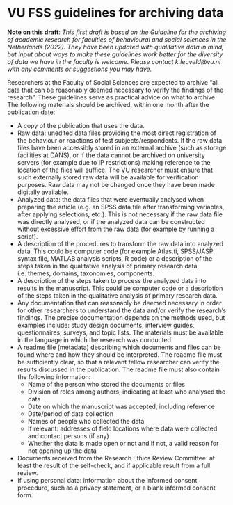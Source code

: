 # VU FSS guidelines for archiving data {#completed-rdm}

**Note on this draft**: *This first draft is based on the Guideline for the archiving of academic research for faculties of behavioural and social sciences in the Netherlands (2022). They have been updated with qualitative data in mind, but input about ways to make these guidelines work better for the diversity of data we have in the faculty is welcome. Please contact k.leuveld@vu.nl with any comments or suggestions you may have.*

Researchers at the Faculty of Social Sciences are expected to archive "all data that can be reasonably deemed necessary to verify the findings of the research". These guidelines serve as practical advice on what to archive. The following materials should be archived, within one month after the publication date:

- A copy of the publication that uses the data.
- Raw data: unedited data files providing the most direct registration of the behaviour or reactions of test subjects/respondents. If the raw data files have been accessibly stored in an external archive (such as storage facilities at DANS), or if the data cannot be archived on university servers (for example due to IP restrictions) making reference to the location of the files will suffice. The VU researcher must ensure that such externally stored raw data will be available for verification purposes. Raw data may not be changed once they have been made digitally available.
- Analyzed data: the data files that were eventually analysed when preparing the article (e.g. an SPSS data file after transforming variables, after applying selections, etc.). This is not necessary if the raw data file was directly analysed, or if the analyzed data can be constructed without excessive effort from the raw data  (for example by running a script). 
- A description of the procedures to transform the raw data into analyzed data. This could be computer code (for example Atlas.ti, SPSS/JASP syntax file, MATLAB analysis scripts, R code) or a description of the steps taken in the qualitative analysis of primary research data, i.e. themes, domains, taxonomies, components.
- A description of the steps taken to process the analyzed data into results in the manuscript. This could be computer code or a description of the steps taken in the qualitative analysis of primary research data.
- Any documentation that can reasonably be deemed necessary in order for other researchers to understand the data and/or verify the research's findings. The precise documentation depends on the methods used, but examples include: study design documents, interview guides, questionnaires, surveys, and topic lists. The materials must be available in the
language in which the research was conducted.
- A readme file (metadata) describing which documents and files can be found where and how they should be interpreted. The readme file must be sufficiently clear, so that a relevant fellow researcher can verify the results discussed in the publication. The readme file must also contain the following information:
	- Name of the person who stored the documents or files 
	- Division of roles among authors, indicating at least who analysed the data 
	- Date on which the manuscript was accepted, including reference 
	- Date/period of data collection 
	- Names of people who collected the data 
	- If relevant: addresses of field locations where data were collected and contact persons (if any) 
	- Whether the data is made open or not and if not, a valid reason for not opening up the data
- Documents received from the Research Ethics Review Committee: at least the result of the self-check, and if applicable result from a full review.
- If using personal data: information about the informed consent procedure, such as a privacy statement, or a blank informed consent form.


